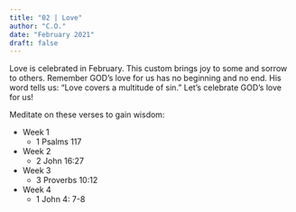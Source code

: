 ```yaml
---
title: "02 | Love"
author: "C.O."
date: "February 2021"
draft: false
---
```


Love is celebrated in February. This custom brings joy to some and sorrow to others. Remember GOD’s love for us has no beginning and no end. His word tells us: “Love covers a multitude of sin.” Let’s celebrate GOD’s love for us!

Meditate on these verses to gain wisdom:

- Week 1  
  - 1 Psalms 117
- Week 2  
  - 2 John 16:27
- Week 3  
  - 3 Proverbs 10:12
- Week 4 
  - 1 John 4: 7-8
  

  